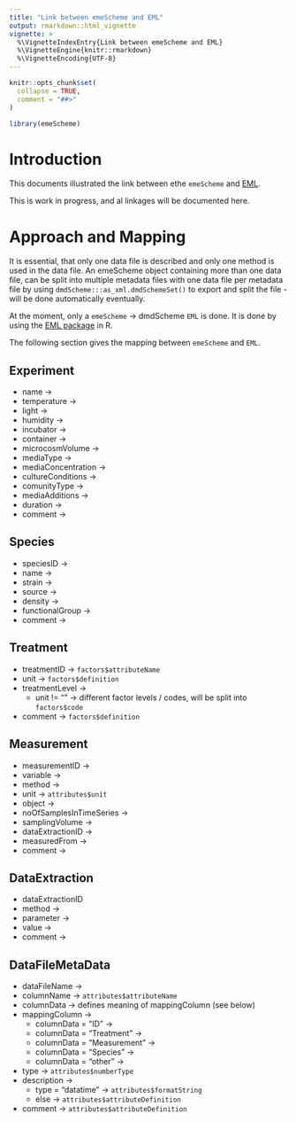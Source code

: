 ```yaml
---
title: "Link between emeScheme and EML"
output: rmarkdown::html_vignette
vignette: >
  %\VignetteIndexEntry{Link between emeScheme and EML}
  %\VignetteEngine{knitr::rmarkdown}
  %\VignetteEncoding{UTF-8}
---
```


```r
knitr::opts_chunk$set(
  collapse = TRUE,
  comment = "##>"
)
```

```r
library(emeScheme)
```

# Introduction
This documents illustrated the link between ethe  `emeScheme` and [EML](https://eml.ecoinformatics.org).


This is work in progress, and al linkages will be documented here.

# Approach and Mapping
It is essential, that only one data file is described and only one method is used in the data file. An emeScheme object containing more than one data file, can be split into multiple metadata files with one data file per metadata file by using `dmdScheme:::as_xml.dmdSchemeSet()` to export and split the file - will be done automatically eventually.

At the moment, only a `emeScheme` -> dmdScheme `EML` is done. It is done by using the [EML package](https://cran.r-project.org/web/packages/EML/index.html) in R.

The following section gives the mapping between `emeScheme` and `EML`.

## Experiment
- name ->
- temperature -> 
- light -> 
- humidity -> 
- incubator -> 
- container -> 
- microcosmVolume -> 
- mediaType -> 
- mediaConcentration -> 
- cultureConditions -> 
- comunityType -> 
- mediaAdditions -> 
- duration -> 
- comment -> 
 
## Species
- speciesID ->
- name -> 
- strain -> 
- source -> 
- density -> 
- functionalGroup -> 
- comment -> 
 
## Treatment
- treatmentID -> `factors$attributeName`
- unit -> `factors$definition`
- treatmentLevel -> 
  - unit != "" -> different factor levels / codes, will be split into `factors$code`
- comment -> `factors$definition`

## Measurement
- measurementID -> 
- variable -> 
- method -> 
- unit -> `attributes$unit`
- object -> 
- noOfSamplesInTimeSeries -> 
- samplingVolume -> 
- dataExtractionID -> 
- measuredFrom -> 
- comment -> 

## DataExtraction
- dataExtractionID
- method -> 
- parameter -> 
- value -> 
- comment -> 
 
## DataFileMetaData
- dataFileName -> 
- columnName -> `attributes$attributeName`
- columnData -> defines meaning of mappingColumn (see below)
- mappingColumn ->
  - columnData = "ID" -> 
  - columnData = "Treatment" -> 
  - columnData = "Measurement" -> 
  - columnData = "Species" -> 
  - columnData = "other" -> 
- type -> `attributes$numberType`
- description -> 
  - type = "datatime" -> `attributes$formatString`
  - else -> `attributes$attributeDefinition`
- comment -> `attributes$attributeDefinition`
